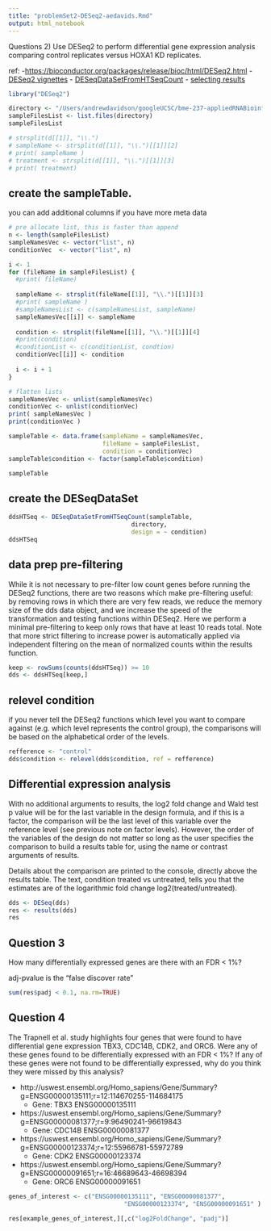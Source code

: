 ```yaml
---
title: "problemSet2-DESeq2-aedavids.Rmd"
output: html_notebook
---
```


Questions 2) Use DESeq2 to perform differential gene expression analysis comparing control replicates versus HOXA1 KD replicates. 

ref:
-[https://bioconductor.org/packages/release/bioc/html/DESeq2.html](https://bioconductor.org/packages/release/bioc/html/DESeq2.html)
- [DESeq2 vignettes](http://www.bioconductor.org/packages/release/bioc/vignettes/DESeq2/inst/doc/DESeq2.html#pre-filtering)
- [DESeqDataSetFromHTSeqCount](https://www.rdocumentation.org/packages/DESeq/versions/1.24.0/topics/DESeqDataSet-class)
- [selecting results](https://rdrr.io/bioc/DESeq2/man/results.html)

```r
library("DESeq2")
```

```r
directory <- "/Users/andrewdavidson/googleUCSC/bme-237-appliedRNABioinformatics/homework/problemSet2/data/reads/htseq-counts.out"
sampleFilesList <- list.files(directory)
sampleFilesList
```

```r
# strsplit(d[[1]], "\\.")
# sampleName <- strsplit(d[[1]], "\\.")[[1]][2]
# print( sampleName )
# treatment <- strsplit(d[[1]], "\\.")[[1]][3]
# print( treatment)
```

## create the sampleTable. 
you can add additional columns if you have more meta data
```r
# pre allocate list, this is faster than append
n <- length(sampleFilesList)
sampleNamesVec <- vector("list", n)
conditionVec  <- vector("list", n)

i <- 1
for (fileName in sampleFilesList) {
  #print( fileName)
  
  sampleName <- strsplit(fileName[[1]], "\\.")[[1]][3]
  #print( sampleName )
  #sampleNamesList <- c(sampleNamesList, sampleName)
  sampleNamesVec[[i]] <- sampleName
  
  condition <- strsplit(fileName[[1]], "\\.")[[1]][4]
  #print(condition)
  #conditionList <- c(conditionList, condtion)
  conditionVec[[i]] <- condition
  
  i <- i + 1
}

# flatten lists
sampleNamesVec <- unlist(sampleNamesVec)
conditionVec <- unlist(conditionVec)
print( sampleNamesVec )
print(conditionVec )
```

```r
sampleTable <- data.frame(sampleName = sampleNamesVec,
                          fileName = sampleFilesList,
                          condition = conditionVec)
sampleTable$condition <- factor(sampleTable$condition)

sampleTable
```


## create the DESeqDataSet
```r
ddsHTSeq <- DESeqDataSetFromHTSeqCount(sampleTable, 
                                  directory, 
                                  design = ~ condition)
ddsHTSeq
```

## data prep pre-filtering 
While it is not necessary to pre-filter low count genes before running the DESeq2 functions, there are two reasons which make pre-filtering useful: by removing rows in which there are very few reads, we reduce the memory size of the dds data object, and we increase the speed of the transformation and testing functions within DESeq2. Here we perform a minimal pre-filtering to keep only rows that have at least 10 reads total. Note that more strict filtering to increase power is automatically applied via independent filtering on the mean of normalized counts within the results function.

```r
keep <- rowSums(counts(ddsHTSeq)) >= 10
dds <- ddsHTSeq[keep,]
```


## relevel condition
 if you never tell the DESeq2 functions which level you want to compare against (e.g. which level represents the control group), the comparisons will be based on the alphabetical order of the levels.
 
```r
refference <- "control"
dds$condition <- relevel(dds$condition, ref = refference)
```


## Differential expression analysis
With no additional arguments to results, the log2 fold change and Wald test p value will be for the last variable in the design formula, and if this is a factor, the comparison will be the last level of this variable over the reference level (see previous note on factor levels). However, the order of the variables of the design do not matter so long as the user specifies the comparison to build a results table for, using the name or contrast arguments of results.

Details about the comparison are printed to the console, directly above the results table. The text, condition treated vs untreated, tells you that the estimates are of the logarithmic fold change log2(treated/untreated).

```r
dds <- DESeq(dds)
res <- results(dds)
res
```


## Question 3
How many differentially expressed genes are there with an FDR < 1%?

adj-pvalue is the "false discover rate"

```r
sum(res$padj < 0.1, na.rm=TRUE)
```

## Question 4
The Trapnell et al. study highlights four genes that were found to have differential gene expression TBX3, CDC14B, CDK2, and ORC6. Were any of these genes found to be differentially expressed with an FDR < 1%? If any of these genes were not found to be differentially expressed, why do you think they were missed by this analysis?

- http://uswest.ensembl.org/Homo_sapiens/Gene/Summary?g=ENSG00000135111;r=12:114670255-114684175
  - Gene: TBX3 ENSG00000135111
 
- https://uswest.ensembl.org/Homo_sapiens/Gene/Summary?g=ENSG00000081377;r=9:96490241-96619843
    - Gene: CDC14B ENSG00000081377
 
- https://uswest.ensembl.org/Homo_sapiens/Gene/Summary?g=ENSG00000123374;r=12:55966781-55972789
  - Gene: CDK2 ENSG00000123374
 
- https://uswest.ensembl.org/Homo_sapiens/Gene/Summary?g=ENSG00000091651;r=16:46689643-46698394
  - Gene: ORC6 ENSG00000091651
 

```r
genes_of_interest <- c("ENSG00000135111", "ENSG00000081377", 
                                "ENSG00000123374", "ENSG00000091651" ) 

res[example_genes_of_interest,][,c("log2FoldChange", "padj")]
```

